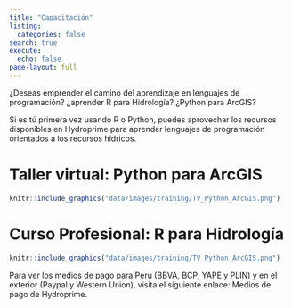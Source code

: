 ```yaml
---
title: "Capacitación"
listing: 
  categories: false
search: true
execute:
  echo: false
page-layout: full
---
```


¿Deseas emprender el camino del aprendizaje en lenguajes de
programación? ¿aprender R para Hidrología? ¿Python para
ArcGIS?

Si es tú primera vez usando R o Python, puedes aprovechar los
recursos disponibles en Hydroprime para aprender lenguajes de
programación orientados a los recursos hídricos.

# Taller virtual: Python para ArcGIS

```r
knitr::include_graphics("data/images/training/TV_Python_ArcGIS.png")
```


# Curso Profesional: R para Hidrología

```r
knitr::include_graphics("data/images/training/TV_Python_ArcGIS.png")
```

Para ver los medios de pago para Perú (BBVA, BCP, YAPE y PLIN) y en el exterior (Paypal y Western Union), visita el siguiente enlace: Medios de pago de Hydroprime.
